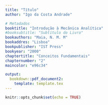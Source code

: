 ```yaml
---
title: "Título"
author: "Igo da Costa Andrade"

# Metadados
booktitle: "Introdução à Mecânica Analítica"
#booksubtitle: "Subtítulo do Livro"
bookauthors: "Maia, N. M. M"
bookaddres: "Lisboa"
bookpublisher: "IST Press"
bookyear: "2000"
chaptertitle: "Conceitos Fundamentais"
chapternumber: "2"
maincolor: "e96c34"

output: 
  bookdown::pdf_document2:
    template: template.tex
---
```


```r
knitr::opts_chunk$set(echo = TRUE)

```

\setcounter{section}{7}
\section{PROBLEMAS}

\begin{enumerate}
  \item Verifique se as seguintes expressões são ou não diferenciais exactas:
  \begin{enumerate}[label=\alph*)]
    \item $dU = x^2y dx + y^2x dy$\\
    \iniSol
      Sejam $A_x = x^2 y$ e $S_y = y^2 x$. Temos que $dU$ será uma diferencial exata se, e somente se, $$\dfrac{\partial A_x}{\partial y} = \dfrac{\partial A_y}{\partial x}.$$ Façamos:
      \begin{align*}
        \begin{cases}
          \dfrac{\partial A_x}{\partial y} = x^2\\
          \dfrac{\partial A_y}{\partial y} = y^2
        \end{cases}
        \Rightarrow \dfrac{\partial A_x}{\partial y} \neq \dfrac{\partial A_y}{\partial x}
      \end{align*}
      Portanto, $dU = x^2y dx + y^2x dy$ não é uma diferencial exata.
    \fimSol
    %%
    \item $dU = xy^2 dx + x^2 y dy$\\
    \iniSol
      Sejam $A_x = xy^2$ e $A_y = x^2 y$. Façamos:
      \begin{align*}
        \begin{cases}
          \dfrac{\partial A_x}{\partial y} = xy\\
          \dfrac{\partial A_y}{\partial x} = xy
        \end{cases}
        \Rightarrow \dfrac{\partial A_x}{\partial y} = \dfrac{\partial A_y}{\partial x}
      \end{align*}
      Portanto, $dU = xy^2 dx + x^2 y dy$ é uma diferencial exata, ou seja, $$dU = \dfrac{\partial U}{\partial x} dx + \dfrac{\partial U}{\partial y} dy,$$
      em que $\dfrac{\partial U}{\partial x} = A_x = x y^2$ e $\dfrac{\partial U}{\partial y} = A_y = x^2 y$. A fim de determinar $U = U(x, y)$, façamos:
      \begin{align}
        \dfrac{\partial U}{\partial x} = xy^2 &\Rightarrow U(x, y) = \int xy^2 dx = \dfrac{x^2 y ^2}{2} \nonumber\\
        &\Rightarrow U(x, y) = \dfrac{x^2 y^2}{2} + f(y) \label{eq:U-fy}\\
        \dfrac{\partial U}{\partial y} = x^2 y & \Rightarrow U(x, y) = \int x^2 y dy \nonumber\\
        &\Rightarrow U(x, y) = \dfrac{x^2 y^2}{2} + g(x) \label{eq:U-gx}
      \end{align}
      Comparando os resultados em (\ref{eq:U-fy}) e (\ref{eq:U-gx}), devemos ter:
      $$
      f(y) \equiv g(x) \Rightarrow f(y) = g(x) = \text{cte.}
      $$
      Finalmente, $$U(x, y) = \dfrac{x^2 y^2}{2} + \text{cte.}$$
  
    \fimSol
  \end{enumerate}
  %%
  \item Mostre que as seguintes forças são conservativas:
    \begin{enumerate}[label=\alph*)]
      \item $\vet{F} = \dfrac{3}{5}x^2 y^5 \ux + x^3y^4 \uy$\\
      \iniSol
        Uma força $\vet{F}$ é conservativa quando seu rotacional for identicamente nulo, ou seja, $\text{rot} \vet{F} = \vet{0}$. Assim, 
        \begin{align*}
          \text{rot}\;\vet{F} &= 
          \begin{vmatrix}
            \ux & \uy & \uz\\
            \frac{\partial}{\partial x} & \frac{\partial}{\partial y} & \frac{\partial}{\partial z}\\
            \frac{3}{5}x^2y^5 & x^3y^4 & 0
          \end{vmatrix}\\
          &= \ux \left[\frac{\partial}{\partial y} (0) - \frac{\partial}{\partial z} (x^3y^4)\right] - \uy \left[\dfrac{\partial}{\partial x} (0) - \frac{\partial}{\partial z} \left(\frac{3}{5}x^2y^5\right)\right] + \uz \left[\frac{\partial}{\partial x} (x^3y^4) - \frac{\partial}{\partial y} \left(\frac{3}{5} x^2 y^5\right)\right]\\
          &= \ux (0 - 0) - \uy (0 - 0) + \uz (3x^2y^4 - 3x^2 y^4) \\
          &= 0\ux + 0\uy + 0\uz = \vet{0}
        \end{align*}
      \fimSol
      %%
      \item $\vet{F} = xy^3 \ux + \dfrac{3}{2}x^2 y^2 \uy$\\
      \iniSol
        \begin{align*}
          \text{rot}\;\vet{F} &=
          \begin{vmatrix}
            \ux & \uy & \uz\\
            \frac{\partial}{\partial x} & \frac{\partial}{\partial y} & \frac{\partial}{\partial z}\\
            xy^3 & \frac{3}{2}x^2y^2 & 0
          \end{vmatrix}\\
          &= \ux \left[\dfrac{\partial}{\partial y} (0) - \frac{\partial}{\partial z} \left(\frac{3}{2}x^2y^2\right)\right] + \uy \left[\frac{\partial}{\partial z} (xy^3) - \frac{\partial}{\partial x} (0)\right] + \uz \left[\frac{\partial}{\partial x} \left(\frac{3}{2}x^2y^2\right)- \frac{\partial}{\partial y} (xy^3)\right]\\
          &= \ux (0 - 0) + \uy(0 - 0) + \uz(3xy^2 - 3xy^2)\\
          &= \vet{0}
        \end{align*}
      \fimSol
    \end{enumerate}
\end{enumerate}